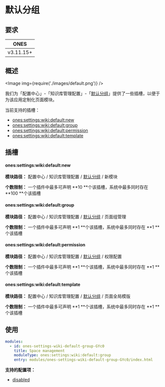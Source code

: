 # 默认分组

## 要求

|   ONES    |
| :-------: |
| v3.11.15+ |

## 概述

<Image img={require('./images/default.png')} />

我们为「配置中心」-「知识库管理配置」-「[默认分组](../../index.mdx#slot-hierarchy)」提供了一些插槽，以便于为该应用定制化页面模块。

当前支持的插槽：

- [ones:settings:wiki:default:new](#onessettingswikidefaultnew)
- [ones:settings:wiki:default:group](#onessettingswikidefaultgroup)
- [ones:settings:wiki:default:permission](#onessettingswikidefaultpermission)
- [ones:settings:wiki:default:template](#onessettingswikidefaulttemplate)

## 插槽

#### ones:settings:wiki:default:new

**模块路径：** 配置中心 / 知识库管理配置 / [默认分组](../../index.mdx#slot-hierarchy) / 新模块

**个数限制：** 一个插件中最多可声明 **10 **个该插槽，系统中最多同时存在 **100 **个该插槽

#### ones:settings:wiki:default:group

**模块路径：** 配置中心 / 知识库管理配置 / [默认分组](../../index.mdx#slot-hierarchy) / 页面组管理

**个数限制：** 一个插件中最多可声明 **1 **个该插槽，系统中最多同时存在 **1 **个该插槽

#### ones:settings:wiki:default:permission

**模块路径：** 配置中心 / 知识库管理配置 / [默认分组](../../index.mdx#slot-hierarchy) / 权限配置

**个数限制：** 一个插件中最多可声明 **1 **个该插槽，系统中最多同时存在 **1 **个该插槽

#### ones:settings:wiki:default:template

**模块路径：** 配置中心 / 知识库管理配置 / [默认分组](../../index.mdx#slot-hierarchy) / 页面全局模版

**个数限制：** 一个插件中最多可声明 **1 **个该插槽，系统中最多同时存在 **1 **个该插槽

## 使用

```yaml
modules:
  - id: ones-settings-wiki-default-group-GYc0
    title: Space management
    moduleType: ones:settings:wiki:default:group
    entry: modules/ones-settings-wiki-default-group-GYc0/index.html
```

**支持的配置项：**

- [disabled](../../../../../../reference/config/plugin.yaml#disabled)
